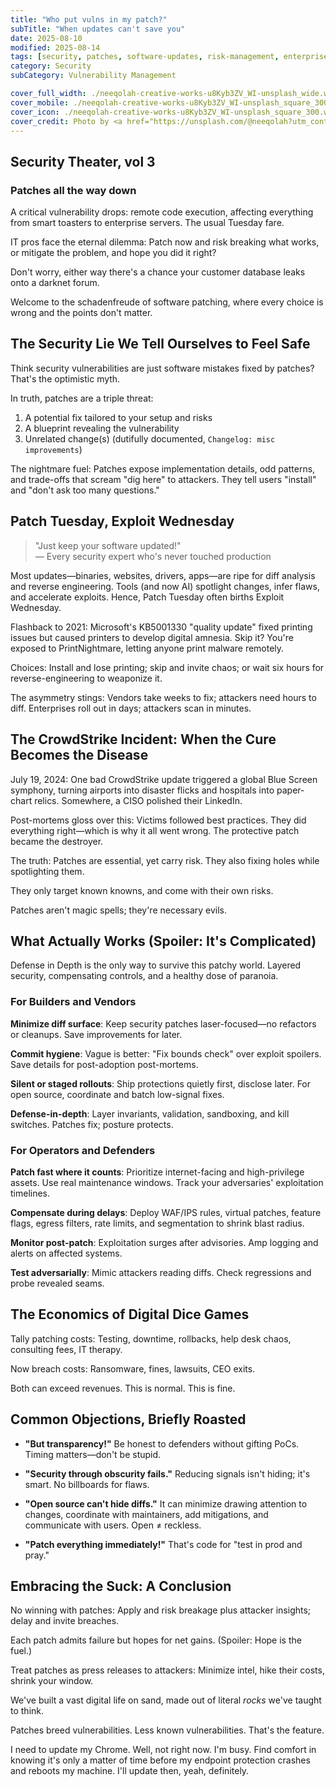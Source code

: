```yaml
---
title: "Who put vulns in my patch?"
subTitle: "When updates can't save you"
date: 2025-08-10
modified: 2025-08-14
tags: [security, patches, software-updates, risk-management, enterprise-it]
category: Security
subCategory: Vulnerability Management

cover_full_width: ./neeqolah-creative-works-u8Kyb3ZV_WI-unsplash_wide.webp
cover_mobile: ./neeqolah-creative-works-u8Kyb3ZV_WI-unsplash_square_300.webp
cover_icon: ./neeqolah-creative-works-u8Kyb3ZV_WI-unsplash_square_300.webp
cover_credit: Photo by <a href="https://unsplash.com/@neeqolah?utm_content=creditCopyText&utm_medium=referral&utm_source=unsplash">Neeqolah Creative Works</a> on <a href="https://unsplash.com/photos/a-multicolored-sculpture-of-a-fish-on-a-white-background-u8Kyb3ZV_WI?utm_content=creditCopyText&utm_medium=referral&utm_source=unsplash">Unsplash</a>
---
```


## Security Theater, vol 3

### Patches all the way down

A critical vulnerability drops: remote code execution, affecting everything from smart toasters to enterprise servers. The usual Tuesday fare.

IT pros face the eternal dilemma: Patch now and risk breaking what works, or mitigate the problem, and hope you did it right?

Don't worry, either way there's a chance your customer database leaks onto a darknet forum.

Welcome to the schadenfreude of software patching, where every choice is wrong and the points don't matter.

## The Security Lie We Tell Ourselves to Feel Safe

Think security vulnerabilities are just software mistakes fixed by patches? That's the optimistic myth.

In truth, patches are a triple threat:

1. A potential fix tailored to your setup and risks
1. A blueprint revealing the vulnerability
1. Unrelated change(s) (dutifully documented, `Changelog: misc improvements`)

The nightmare fuel: Patches expose implementation details, odd patterns, and trade-offs that scream "dig here" to attackers. They tell users "install" and "don't ask too many questions."

## Patch Tuesday, Exploit Wednesday

> "Just keep your software updated!"  
> — Every security expert who's never touched production

Most updates—binaries, websites, drivers, apps—are ripe for diff analysis and reverse engineering. Tools (and now AI) spotlight changes, infer flaws, and accelerate exploits. Hence, Patch Tuesday often births Exploit Wednesday.

Flashback to 2021: Microsoft's KB5001330 "quality update" fixed printing issues but caused printers to develop digital amnesia. Skip it? You're exposed to PrintNightmare, letting anyone print malware remotely.

Choices: Install and lose printing; skip and invite chaos; or wait six hours for reverse-engineering to weaponize it.

The asymmetry stings: Vendors take weeks to fix; attackers need hours to diff. Enterprises roll out in days; attackers scan in minutes.

## The CrowdStrike Incident: When the Cure Becomes the Disease

July 19, 2024: One bad CrowdStrike update triggered a global Blue Screen symphony, turning airports into disaster flicks and hospitals into paper-chart relics. Somewhere, a CISO polished their LinkedIn.

Post-mortems gloss over this: Victims followed best practices. They did everything right—which is why it all went wrong. The protective patch became the destroyer.

The truth: Patches are essential, yet carry risk. They also  fixing holes while spotlighting them.

They only target known knowns, and come with their own risks.

Patches aren't magic spells; they're necessary evils.

## What Actually Works (Spoiler: It's Complicated)

Defense in Depth is the only way to survive this patchy world. Layered security, compensating controls, and a healthy dose of paranoia.



### For Builders and Vendors

**Minimize diff surface**: Keep security patches laser-focused—no refactors or cleanups. Save improvements for later.

**Commit hygiene**: Vague is better: "Fix bounds check" over exploit spoilers. Save details for post-adoption post-mortems.

**Silent or staged rollouts**: Ship protections quietly first, disclose later. For open source, coordinate and batch low-signal fixes.

**Defense-in-depth**: Layer invariants, validation, sandboxing, and kill switches. Patches fix; posture protects.

### For Operators and Defenders

**Patch fast where it counts**: Prioritize internet-facing and high-privilege assets. Use real maintenance windows. Track your adversaries' exploitation timelines.

**Compensate during delays**: Deploy WAF/IPS rules, virtual patches, feature flags, egress filters, rate limits, and segmentation to shrink blast radius.

**Monitor post-patch**: Exploitation surges after advisories. Amp logging and alerts on affected systems.

**Test adversarially**: Mimic attackers reading diffs. Check regressions and probe revealed seams.

## The Economics of Digital Dice Games

Tally patching costs: Testing, downtime, rollbacks, help desk chaos, consulting fees, IT therapy.

Now breach costs: Ransomware, fines, lawsuits, CEO exits.

Both can exceed revenues. This is normal. This is fine.

## Common Objections, Briefly Roasted

- **"But transparency!"** Be honest to defenders without gifting PoCs. Timing matters—don't be stupid.

- **"Security through obscurity fails."** Reducing signals isn't hiding; it's smart. No billboards for flaws.

- **"Open source can't hide diffs."** It can minimize drawing attention to changes, coordinate with maintainers, add mitigations, and communicate with users. Open ≠ reckless.

- **"Patch everything immediately!"** That's code for "test in prod and pray."

## Embracing the Suck: A Conclusion

No winning with patches: Apply and risk breakage plus attacker insights; delay and invite breaches.

Each patch admits failure but hopes for net gains. (Spoiler: Hope is the fuel.)

Treat patches as press releases to attackers: Minimize intel, hike their costs, shrink your window.

We've built a vast digital life on sand, made out of literal _rocks_ we've taught to think.

Patches breed vulnerabilities. Less known vulnerabilities. That's the feature.

I need to update my Chrome. Well, not right now. I'm busy. Find comfort in knowing it's only a matter of time before my endpoint protection crashes and reboots my machine. I'll update then, yeah, definitely.

